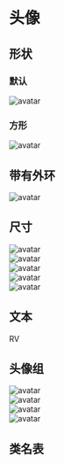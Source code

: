 
# 头像

## 形状

### 默认

<CodeDemo>
  <div className="avatar">
    <img alt="avatar" src="https://picsum.photos/id/64/200/200" />
  </div>
</CodeDemo>

### 方形

<CodeDemo>
  <div className="avatar square">
    <img alt="avatar" src="https://picsum.photos/id/64/200/200" />
  </div>
</CodeDemo>

## 带有外环

<CodeDemo>
  <div className="avatar ring success">
    <img alt="avatar" src="https://picsum.photos/id/64/200/200" />
  </div>
</CodeDemo>

## 尺寸

<CodeDemo>
  <div className="flex gap-4">
    <div className="avatar xs">
      <img alt="avatar" src="https://picsum.photos/id/64/200/200" />
    </div>
    <div className="avatar sm">
      <img alt="avatar" src="https://picsum.photos/id/64/200/200" />
    </div>
    <div className="avatar md">
      <img alt="avatar" src="https://picsum.photos/id/64/200/200" />
    </div>
    <div className="avatar lg">
      <img alt="avatar" src="https://picsum.photos/id/64/200/200" />
    </div>
    <div className="avatar xl">
      <img alt="avatar" src="https://picsum.photos/id/64/200/200" />
    </div>
  </div>
</CodeDemo>

## 文本

<CodeDemo>
  <div className="avatar success">
    <div>RV</div>
  </div>
</CodeDemo>

## 头像组

<CodeDemo>
  <div className="avatar-group">
    <div className="avatar">
      <img alt="avatar" src="https://picsum.photos/id/64/200/200" />
    </div>
    <div className="avatar success">
      <img alt="avatar" src="https://picsum.photos/id/64/200/200" />
    </div>
    <div className="avatar warn">
      <img alt="avatar" src="https://picsum.photos/id/64/200/200" />
    </div>
    <div className="avatar danger">
      <img alt="avatar" src="https://picsum.photos/id/64/200/200" />
    </div>
  </div>
</CodeDemo>

## 类名表

<ClassNameTable component="avatar" />
